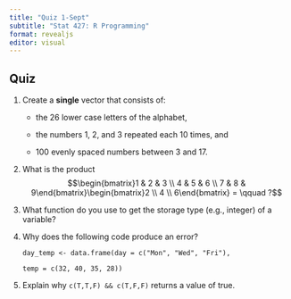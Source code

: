 ```yaml
---
title: "Quiz 1-Sept"
subtitle: "Stat 427: R Programming"
format: revealjs
editor: visual
---
```


## Quiz {.smaller}

1.  Create a **single** vector that consists of:

    -   the 26 lower case letters of the alphabet,

    -   the numbers 1, 2, and 3 repeated each 10 times, and

    -   100 evenly spaced numbers between 3 and 17.

2.  What is the product $$\begin{bmatrix}1 & 2 & 3 \\ 4 & 5 & 6 \\ 7 & 8 & 9\end{bmatrix}\begin{bmatrix}2 \\ 4 \\ 6\end{bmatrix} = \qquad ?$$

3.  What function do you use to get the storage type (e.g., integer) of a variable?

4.  Why does the following code produce an error?

    `day_temp <- data.frame(day = c("Mon", "Wed", "Fri"),`

    `temp = c(32, 40, 35, 28))`

5.  Explain why `c(T,T,F) && c(T,F,F)` returns a value of true.
